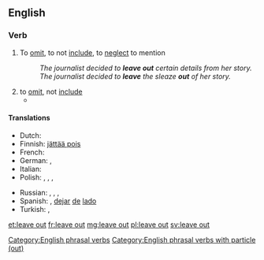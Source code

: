 ==English==

===Verb===
{{en-verb|leaves out|leaving out|left out|left out}}

# To [[omit]], to not [[include]], to [[neglect]] to mention
#: ''The journalist decided to '''leave out''' certain details from her story.''
#: ''The journalist decided to '''leave''' the sleaze '''out''' of her story.''
# to [[omit]], not [[include]]
#* {{quote-news
|year=2011
|date=June 4
|author=Phil McNulty
|title=England   2 - 2   Switzerland
|work=BBC
|url=http://news.bbc.co.uk/sport2/hi/football/13553428.stm
|page=
|passage=Capello mystifyingly '''left Ashley Young out''' despite a match-winning display in the Euro 2012 qualifier win in Wales in March and he only underlined the folly of the decision by emerging as substitute at half-time and striking a fine equaliser six minutes after coming on.}}

====Translations====
{{trans-top|To leave out or to not include}}
* Dutch: {{t+|nl|weglaten}}
* Finnish: [[jättää pois]]
* French: {{t+|fr|omettre}}
* German: {{t+|de|weglassen}}, {{t+|de|auslassen}}
* Italian: {{t+|it|omettere}}
* Polish: {{t+|pl|pominąć}}, {{t+|pl|pomijać}}, {{t+|pl|opuszczać}}, {{t+|pl|opuścić}}
{{trans-mid}}
* Russian: {{t|ru|пропускать|tr=propuskátʹ|sc=Cyrl}} {{impf}}, {{t|ru|пропустить|tr=propustítʹ|sc=Cyrl}} {{pf}}, {{t|ru|включать|tr=ne vključátʹ|alt=не включать|sc=Cyrl}} {{impf}}, {{t|ru|включить|tr=ne vključítʹ|alt=не включить|sc=Cyrl}} {{pf}}
* Spanish: {{t+|es|omitir}}, [[dejar]] [[de]] [[lado]]
* Turkish: {{t-|tr|hariç bırakmak}}, {{t+|tr|ihmal etmek}}
{{trans-bottom}}

[[Category:English phrasal verbs]]
[[Category:English phrasal verbs with particle (out)]]

[[et:leave out]]
[[fr:leave out]]
[[mg:leave out]]
[[pl:leave out]]
[[sv:leave out]]